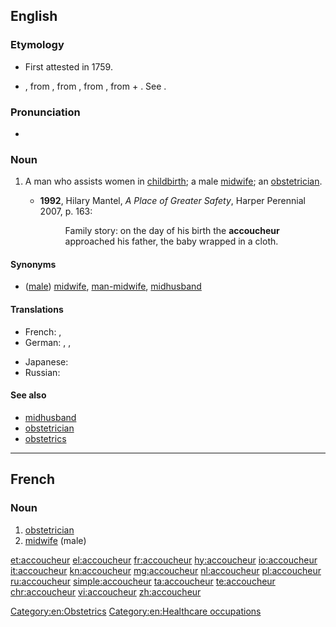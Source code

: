 ==English==

===Etymology===
* First attested in 1759.
* {{borrowing|fr|accoucheur|lang=en}}, from {{m|fr|accoucher||to go to childbed, be delivered}}, from {{etyl|fro|en}} {{m|fro|culcher||to lie}}, from {{etyl|la|en}} {{m|la|collocō||I place, put, set in order, assign}}, from {{m|la|cum|com|with}} + {{m|la|locō||I put, place, set}}. See {{m|en|accouchement}}.

===Pronunciation===
* {{a|US}} {{IPA|/ˌæ.ˌku.ˈʃɚ/|lang=en}}

===Noun===
{{en-noun}}

# {{context|medicine|lang=en}} A man who assists women in [[childbirth]]; a male [[midwife]]; an [[obstetrician]].
#* '''1992''', Hilary Mantel, ''A Place of Greater Safety'', Harper Perennial 2007, p. 163:
#*: Family story: on the day of his birth the '''accoucheur''' approached his father, the baby wrapped in a cloth.

====Synonyms====
* ([[male]]) [[midwife]], [[man-midwife]], [[midhusband]]

====Translations====
{{trans-top|man who assists women in childbirth}}
* French: {{t+|fr|sage-femme homme|m}}, {{t+|fr|accoucheur|m}}
* German: {{t|de|Entbindungspfleger|m}}, {{t+|de|Geburtshelfer|m}}, {{t|de|Entbindungshelfer|m}}
{{trans-mid}}
* Japanese: {{t|ja|助産師|tr=josanshi|sc=Jpan}}
* Russian: {{t+|ru|акуше́р|m}}
{{trans-bottom}}

====See also====
* [[midhusband]]
* [[obstetrician]]
* [[obstetrics]]

[[Category:en:Obstetrics]]
[[Category:en:Healthcare occupations]]

----

==French==

===Noun===
{{fr-noun|m|f=accoucheuse}}

# [[obstetrician]]
# [[midwife]] (male)

[[et:accoucheur]]
[[el:accoucheur]]
[[fr:accoucheur]]
[[hy:accoucheur]]
[[io:accoucheur]]
[[it:accoucheur]]
[[kn:accoucheur]]
[[mg:accoucheur]]
[[nl:accoucheur]]
[[pl:accoucheur]]
[[ru:accoucheur]]
[[simple:accoucheur]]
[[ta:accoucheur]]
[[te:accoucheur]]
[[chr:accoucheur]]
[[vi:accoucheur]]
[[zh:accoucheur]]